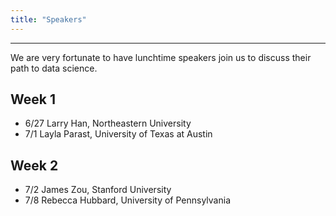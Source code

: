 ```yaml
---
title: "Speakers"
---
```


---

We are very fortunate to have lunchtime speakers join us to discuss their path to data science.


## Week 1
  * 6/27 Larry Han, Northeastern University
  * 7/1 Layla Parast, University of Texas at Austin

## Week 2
  * 7/2 James Zou, Stanford University
  * 7/8 Rebecca Hubbard, University of Pennsylvania






<!-- * July 5: [Heather Mattie](https://www.hsph.harvard.edu/heather-mattie/)  (Host: Jesse) -->
<!--   * [Slides](https://github.com/jlgrons/CELEHS-DSinA/blob/main/Documents/H_Mattie_Slides.pdf) -->
<!--   * [Algorithmic bias paper](https://www.ncbi.nlm.nih.gov/pmc/articles/PMC6875681/) -->
<!-- * July 6: [Swami Vaithianathasamy](https://www.linkedin.com/in/swaminathan-v-2b71332) (Host: Nitin) -->
<!-- * July 7: [Benjamin Sanchez-Langeling](https://www.linkedin.com/in/benjamin-sanchez-lengeling-6879a68a) (Host: Aaron) -->
<!--   * [Slides](https://github.com/jlgrons/CELEHS-DSinA/blob/main/Documents/B_Sanchez-Lengeling_Slides.pdf) -->
<!-- * July 8: [Hui Wang](https://theorg.com/org/paypal/org-chart/hui-wang) (Host: Aaron) -->

<!-- ## Week 2 -->

<!-- * July 11: [Leo Anthony Celi](https://imes.mit.edu/research-staff-prof/leo-anthony-celi/) (Host: Aaron) -->
<!-- * July 12: [Marzyeh Ghassemi](https://healthyml.org) (Host: Aaron) -->
<!-- * July 13: [Melody Goodman](https://publichealth.nyu.edu/faculty/melody-goodman) (Host: Jesse) -->
<!-- * July 14: [Chiara Poletti](https://www.linkedin.com/in/chiarapoletti) (Host: Nitin) -->
<!-- * July 15: [Tanya Garcia](https://tpgarcia.github.io) (Host: Jesse) -->


<!-- Suggested resources from the speakers: -->

<!-- * [Udemy](https://www.udemy.com/) -->